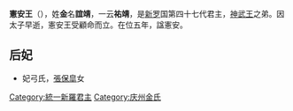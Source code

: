 {{Unreferenced|time=2014-06-28T09:25:44+00:00}}
{{朝鮮半島君王
| 名稱=憲安王
| 新羅代數=47
| 統一新羅代數=19
| 前任=[[文聖王|文聖王]]
| 繼任=[[景文王|景文王]]
| 畫像=
| 說明=
| 在位=857年—861年
| 年號=
| 姓名=金誼靖
| 封號=
| 字=
| 號=
| 別名=
| 出生年=？
| 立世子=
| 逝世年=861年
| 廟號=
| 諡號=
| 陵墓=
| 父親=[[金均貞|金均貞]]
| 母親=[[照明夫人|照明夫人]]
| 嫡母=
| 皇后=
| 王后=
| 王妃=
| 妃=
| 嫡子=
| 庶子=
| 嫡女=
| 庶女=
| 注釋=
|}}
'''憲安王'''（{{bd|？||861年||}}），姓'''金'''名'''誼靖'''，一云'''祐靖'''，是[[新罗|新罗]]国第四十七代君主，[[神武王|神武王]]之弟。因太子早逝，憲安王受顧命而立。在位五年，諡憲安。
== 后妃 ==
*妃弓氏，[[張保皐|張保皐]]女
{{新罗君主}}
[[Category:統一新羅君主|Category:統一新羅君主]]
[[Category:庆州金氏|Category:庆州金氏]]